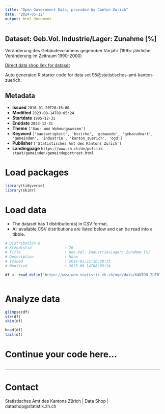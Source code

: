 ```yaml
---
title: "Open Government Data, provided by Canton Zurich"
date: "2024-05-12"
output: html_document
---
```


## Dataset: Geb.Vol. Industrie/Lager: Zunahme [%]

Veränderung des Gebäudevolumens gegenüber Vorjahr (1995: jährliche Veränderung im Zeitraum 1990-2000)

[Direct data shop link for dataset](https://www.zh.ch/de/politik-staat/statistik-daten/datenkatalog.html#/datasets/95@statistisches-amt-kanton-zuerich)

Auto generated R starter code for data set 95@statistisches-amt-kanton-zuerich.

## Metadata

- **Issued** `2016-01-20T20:16:00`
- **Modified** `2023-08-14T08:05:24`
- **Startdate** `1995-12-31`
- **Enddate** `2023-12-31`
- **Theme** `['Bau- und Wohnungswesen']`
- **Keyword** `['bautaetigkeit', 'bezirke', 'gebaeude', 'gebaeudeart', 'gemeinden', 'industrie', 'kanton_zuerich', 'ogd']`
- **Publisher** `['Statistisches Amt des Kantons Zürich']`
- **Landingpage** `https://www.zh.ch/de/politik-staat/gemeinden/gemeindeportraet.html`


# Load packages

```r

library(tidyverse)
library(skimr)

```

# Load data

-   The dataset has 1 distribution(s) in CSV format.
-   All available CSV distributions are listed below and can be read into a tibble.

```r

# Distribution 0
# Ktzhdistid               : 76
# Title                    : Geb.Vol. Industrie/Lager: Zunahme [%]
# Description              : None
# Issued                   : 2016-01-21T16:30:35
# Modified                 : 2023-08-14T08:05:24

df <- read_delim('https://www.web.statistik.zh.ch/ogd/data/KANTON_ZUERICH_160.csv')



```

# Analyze data

```r

glimpse(df)
str(df)
skim(df)

head(df)
tail(df)

```

# Continue your code here...

```r

```

------------------------------------------------------------------------

# Contact

Statistisches Amt des Kantons Zürich | Data Shop | datashop@statistik.zh.ch
